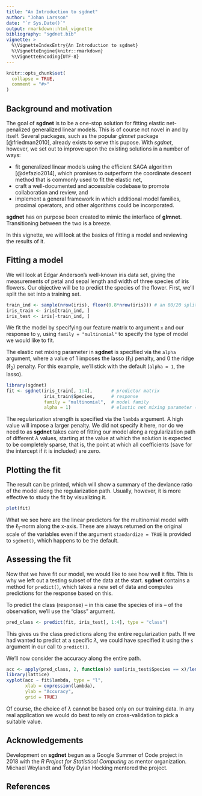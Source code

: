 ```yaml
---
title: "An Introduction to sgdnet"
author: "Johan Larsson"
date: "`r Sys.Date()`"
output: rmarkdown::html_vignette
bibliography: "sgdnet.bib"
vignette: >
  %\VignetteIndexEntry{An Introduction to sgdnet}
  %\VignetteEngine{knitr::rmarkdown}
  %\VignetteEncoding{UTF-8}
---
```


```r
knitr::opts_chunk$set(
  collapse = TRUE,
  comment = "#>"
)
```

## Background and motivation

The goal of **sgdnet** is to be
a one-stop solution for fitting elastic net-penalized generalized linear 
models. This is of course not novel in and by itself. Several packages,
such as the popular *glmnet* package [@friedman2010], already exists to serve this pupose.
With *sgdnet*, however, we set out to improve upon the existing solutions
in a number of ways:

* fit generalized linear models using the efficient SAGA algorithm [@defazio2014],
which promises to outperform the coordinate descent method that is
commonly used to fit the elastic net,
* craft a well-documented and accessible codebase to promote collaboration
and review, and
* implement a general framework in which additional model families,
proximal operators, and other algorithms could be incorporated.

**sgdnet** has on purpose been created to mimic the interface of
**glmnet**. Transitioning between the two is a breeze.

In this vignette, we will look at the basics of fitting a model and
reviewing the results of it.

## Fitting a model

We will look at Edgar Anderson's well-known iris data set, giving
the measurements of petal and sepal length and width of three
species of iris flowers. Our objective will be to predict the species
of the flower. First, we'll split the set into a training set.

```r
train_ind <- sample(nrow(iris), floor(0.8*nrow(iris))) # an 80/20 split
iris_train <- iris[train_ind, ]
iris_test <- iris[-train_ind, ]
```

We fit the model by specifying our feature matrix to argument `x` and
our response to `y`, using `family = "multinomial"` to specify the
type of model we would like to fit.

The elastic net mixing parameter in **sgdnet** is specified via the `alpha`
argument, where a value of 1 imposes the lasso ($\ell_1$) penalty,
and 0 the ridge ($\ell_2$) penalty. For this example, we'll stick with
the default (`alpha = 1`, the lasso).

```r
library(sgdnet)
fit <- sgdnet(iris_train[, 1:4],       # predictor matrix
              iris_train$Species,      # response
              family = "multinomial",  # model family
              alpha = 1)               # elastic net mixing parameter (default)
```

The regularization strength is specified via the `lambda` argument. A 
high value will impose a larger penalty. We did not specify it here, nor
do we need to as **sgdnet** takes care of fitting our model
along a regularization path of different $\lambda$ values, starting
at the value at which the solution is expected to be completely sparse, that is,
the point at which all coefficients (save for the intercept if it is included)
are zero.

## Plotting the fit

The result can be printed, which will show a summary of the 
deviance ratio of the model along the regularization path. Usually, however,
it is more effective to study the fit by visualizing it.

```r
plot(fit)
```

What we see here are the linear predictors for the multinomial model
with the $\ell_1$-norm along the x-axis. These are always returned on
the original scale of the variables even if the argument `standardize = TRUE`
is provided to `sgdnet()`, which happens to be the default.

## Assessing the fit

Now that we have fit our model, we would like to see how well it fits.
This is why we left out a testing subset of the data at the start. **sgdnet**
contains a method for `predict()`, which takes a new set of data
and computes predictions for the response based on this.

To predict the class (response) -- in this case the species of iris --
of the observation, we'll use the "class" argument.

```r
pred_class <- predict(fit, iris_test[, 1:4], type = "class")
```

This gives us the class predictions along the entire regularization path.
If we had wanted to predict at a specific $\lambda$, we could have
specified it using the `s` argument in our call to `predict()`. 

We'll now consider the accuracy along the entire path.

```r
acc <- apply(pred_class, 2, function(x) sum(iris_test$Species == x)/length(x))
library(lattice)
xyplot(acc ~ fit$lambda, type = "l",
       xlab = expression(lambda),
       ylab = "Accuracy",
       grid = TRUE)
```

Of course, the choice of $\lambda$ cannot be based only on our training data.
In any real application we would do best to rely on cross-validation to
pick a suitable value.

## Acknowledgements

Development on **sgdnet** begun as a Google Summer of Code project in
2018 with the *R Project for Statistical Computing* as mentor organization.
Michael Weylandt and Toby Dylan Hocking mentored the project.

## References
